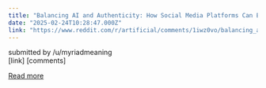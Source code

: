 ```yaml
---
title: "Balancing AI and Authenticity: How Social Media Platforms Can Embrace AI-Generated Content Without Losing User Trust"
date: "2025-02-24T10:28:47.000Z"
link: "https://www.reddit.com/r/artificial/comments/1iwz0vo/balancing_ai_and_authenticity_how_social_media/"
---
```


submitted by    /u/myriadmeaning  
 [link]   [comments]

[Read more](https://www.reddit.com/r/artificial/comments/1iwz0vo/balancing_ai_and_authenticity_how_social_media/)
